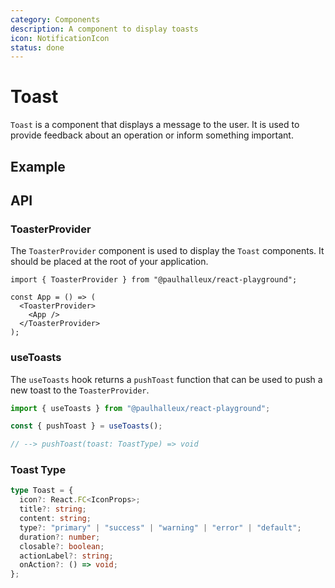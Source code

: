 ```yaml
---
category: Components
description: A component to display toasts
icon: NotificationIcon
status: done
---
```


# Toast

`Toast` is a component that displays a message to the user. It is used to provide feedback about an operation or inform something important.

## Example

<Example name="Toast" />

## API

### ToasterProvider

The `ToasterProvider` component is used to display the `Toast` components. It should be placed at the root of your application.

```tsx
import { ToasterProvider } from "@paulhalleux/react-playground";

const App = () => (
  <ToasterProvider>
    <App />
  </ToasterProvider>
);
```

### useToasts

The `useToasts` hook returns a `pushToast` function that can be used to push a new toast to the `ToasterProvider`.

```ts
import { useToasts } from "@paulhalleux/react-playground";

const { pushToast } = useToasts();

// --> pushToast(toast: ToastType) => void
```

### Toast Type

```ts
type Toast = {
  icon?: React.FC<IconProps>;
  title?: string;
  content: string;
  type?: "primary" | "success" | "warning" | "error" | "default";
  duration?: number;
  closable?: boolean;
  actionLabel?: string;
  onAction?: () => void;
};
```